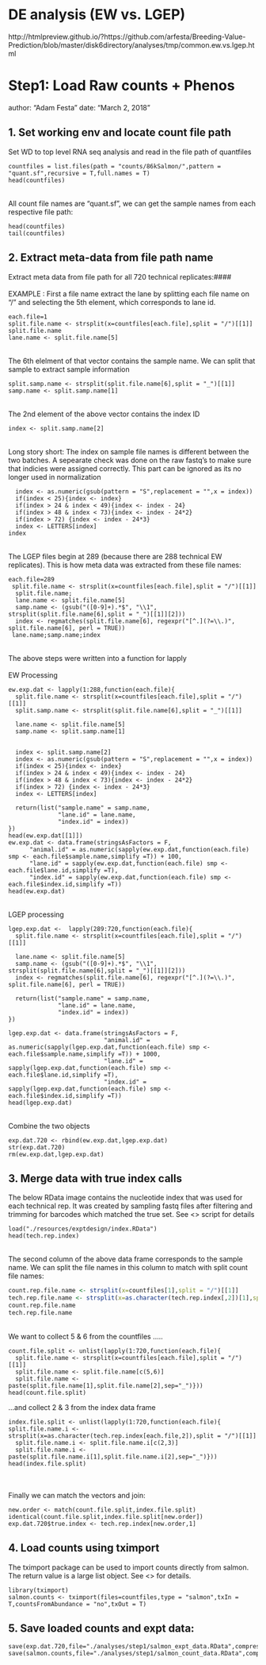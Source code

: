 
# DE analysis (EW vs. LGEP)

http://htmlpreview.github.io/?https://github.com/arfesta/Breeding-Value-Prediction/blob/master/disk6directory/analyses/tmp/common.ew.vs.lgep.html

# Step1: Load Raw counts + Phenos

author: "Adam Festa"
date: "March 2, 2018"


## 1. Set working env and locate count file path

Set WD to top level RNA seq analysis and read in the file path of quantfiles

```
countfiles = list.files(path = "counts/86kSalmon/",pattern = "quant.sf",recursive = T,full.names = T)
head(countfiles)
```
\
All count file names are "quant.sf", we can get the sample names from each respective file path:
```
head(countfiles)
tail(countfiles)
```

## 2. Extract meta-data from file path name

Extract meta data from file path for all 720 technical replicates:####
\
\
EXAMPLE : First a file name extract the lane by splitting each file name on "/" and selecting the 5th element, which corresponds to lane id.
```
each.file=1
split.file.name <- strsplit(x=countfiles[each.file],split = "/")[[1]]
split.file.name
lane.name <- split.file.name[5]
```
\
The 6th elelment of that vector contains the sample name.  We can split that sample to extract sample information

```
split.samp.name <- strsplit(split.file.name[6],split = "_")[[1]]
samp.name <- split.samp.name[1]
```

  \
  The 2nd element of the above vector contains the index ID
  
```
index <- split.samp.name[2]
```

\
Long story short: The index on sample file names is different between the two batches. A sepearate check was done on the raw fastq's to make sure that indicies were assigned correctly. This part can be ignored as its no longer used in normalization
```
  index <- as.numeric(gsub(pattern = "S",replacement = "",x = index))
  if(index < 25){index <- index} 
  if(index > 24 & index < 49){index <- index - 24}
  if(index > 48 & index < 73){index <- index - 24*2}
  if(index > 72) {index <- index - 24*3}
  index <- LETTERS[index]
index
```
\
The LGEP files begin at 289 (because there are 288 technical EW replicates).  This is how meta data was extracted from these file names:
```
each.file=289
 split.file.name <- strsplit(x=countfiles[each.file],split = "/")[[1]]
  split.file.name;
  lane.name <- split.file.name[5]
  samp.name <- (gsub("([0-9]+).*$", "\\1", strsplit(split.file.name[6],split = "_")[[1]][2]))
  index <- regmatches(split.file.name[6], regexpr("[^.](?=\\.)", split.file.name[6], perl = TRUE))
 lane.name;samp.name;index
```
\
The above steps were written into a function for lapply 
\
\
EW Processing
```
ew.exp.dat <- lapply(1:288,function(each.file){
  split.file.name <- strsplit(x=countfiles[each.file],split = "/")[[1]]
  split.samp.name <- strsplit(split.file.name[6],split = "_")[[1]]
  
  lane.name <- split.file.name[5]
  samp.name <- split.samp.name[1]
  
  
  index <- split.samp.name[2]
  index <- as.numeric(gsub(pattern = "S",replacement = "",x = index))
  if(index < 25){index <- index} 
  if(index > 24 & index < 49){index <- index - 24}
  if(index > 48 & index < 73){index <- index - 24*2}
  if(index > 72) {index <- index - 24*3}
  index <- LETTERS[index]
  
  return(list("sample.name" = samp.name,
              "lane.id" = lane.name,
              "index.id" = index))
})
head(ew.exp.dat[[1]])
ew.exp.dat <- data.frame(stringsAsFactors = F,
      "animal.id" = as.numeric(sapply(ew.exp.dat,function(each.file) smp <- each.file$sample.name,simplify =T)) + 100,
      "lane.id" = sapply(ew.exp.dat,function(each.file) smp <- each.file$lane.id,simplify =T),
      "index.id" = sapply(ew.exp.dat,function(each.file) smp <- each.file$index.id,simplify =T))
head(ew.exp.dat)
```
\
LGEP processing
```
lgep.exp.dat <-  lapply(289:720,function(each.file){
  split.file.name <- strsplit(x=countfiles[each.file],split = "/")[[1]]
  
  lane.name <- split.file.name[5]
  samp.name <- (gsub("([0-9]+).*$", "\\1", strsplit(split.file.name[6],split = "_")[[1]][2]))
  index <- regmatches(split.file.name[6], regexpr("[^.](?=\\.)", split.file.name[6], perl = TRUE))
  
  return(list("sample.name" = samp.name,
              "lane.id" = lane.name,
              "index.id" = index))
})

lgep.exp.dat <- data.frame(stringsAsFactors = F,
                           "animal.id" = as.numeric(sapply(lgep.exp.dat,function(each.file) smp <- each.file$sample.name,simplify =T)) + 1000,
                           "lane.id" = sapply(lgep.exp.dat,function(each.file) smp <- each.file$lane.id,simplify =T),
                           "index.id" = sapply(lgep.exp.dat,function(each.file) smp <- each.file$index.id,simplify =T))
head(lgep.exp.dat)
```
\
Combine the two objects
```
exp.dat.720 <- rbind(ew.exp.dat,lgep.exp.dat)
str(exp.dat.720)
rm(ew.exp.dat,lgep.exp.dat)
```

## 3. Merge data with true index calls

The below RData image contains the nucleotide index that was used for each technical rep.  It was created by sampling fastq files after filtering and trimming for barcodes which matched the true set. See <> script for details
```
load("./resources/exptdesign/index.RData")
head(tech.rep.index)
```
\
The second column of the above data frame corresponds to the sample name. We can split the file names in this column to match with split count file names:
```r
count.rep.file.name <- strsplit(x=countfiles[1],split = "/")[[1]]
tech.rep.file.name <- strsplit(x=as.character(tech.rep.index[,2])[1],split = "/")[[1]]
count.rep.file.name
tech.rep.file.name
```
\
We want to collect 5 & 6 from the countfiles .....
```
count.file.split <- unlist(lapply(1:720,function(each.file){
  split.file.name <- strsplit(x=countfiles[each.file],split = "/")[[1]]
  split.file.name <- split.file.name[c(5,6)]
  split.file.name <- paste(split.file.name[1],split.file.name[2],sep="_")}))
head(count.file.split)
```

...and collect 2 & 3 from the index data frame
```
index.file.split <- unlist(lapply(1:720,function(each.file){
split.file.name.i <- strsplit(x=as.character(tech.rep.index[each.file,2]),split = "/")[[1]]
  split.file.name.i <- split.file.name.i[c(2,3)]
  split.file.name.i <- paste(split.file.name.i[1],split.file.name.i[2],sep="_")}))
head(index.file.split)
```
\
\
Finally we can match the vectors and join:
```
new.order <- match(count.file.split,index.file.split)
identical(count.file.split,index.file.split[new.order]) 
exp.dat.720$true.index <- tech.rep.index[new.order,1]
```

## 4. Load counts using tximport

The tximport package can be used to import counts directly from salmon.  The return value is a large list object. See <> for details. 
```
library(tximport)
salmon.counts <- tximport(files=countfiles,type = "salmon",txIn = T,countsFromAbundance = "no",txOut = T)
```

## 5. Save loaded counts and expt data:
```
save(exp.dat.720,file="./analyses/step1/salmon_expt_data.RData",compress=T)
save(salmon.counts,file="./analyses/step1/salmon_count_data.RData",compress=T)
```
